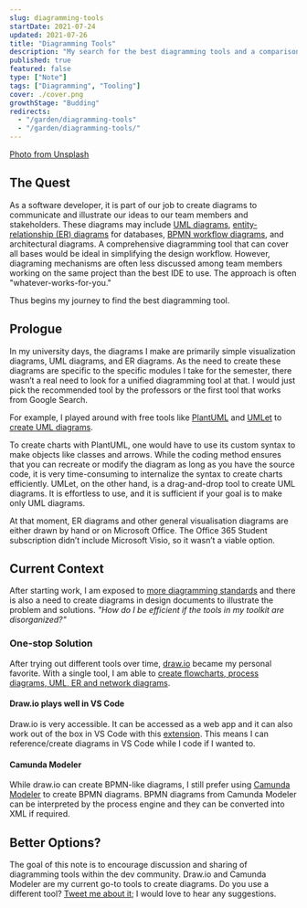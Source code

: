 ```yaml
---
slug: diagramming-tools
startDate: 2021-07-24
updated: 2021-07-26
title: "Diagramming Tools"
description: "My search for the best diagramming tools and a comparison of tools that I have used"
published: true
featured: false
type: ["Note"]
tags: ["Diagramming", "Tooling"]
cover: ./cover.png
growthStage: "Budding"
redirects:
  - "/garden/diagramming-tools"
  - "/garden/diagramming-tools/"
---
```


<BasicImage
  src="https://res.cloudinary.com/wtkw/image/upload/v1627138105/waltertengcom/garden/diagramming-tools/cover_xpwjrl.png"
  alt="cover"
/>

[Photo from Unsplash](https://unsplash.com/photos/3V8xo5Gbusk)

## The Quest

As a software developer, it is part of our job to create diagrams to communicate and illustrate our ideas to our team members and stakeholders. These diagrams may include [UML diagrams](https://en.wikipedia.org/wiki/Unified_Modeling_Language), [entity-relationship (ER) diagrams](https://en.wikipedia.org/wiki/Entity%E2%80%93relationship_model) for databases, [BPMN workflow diagrams](https://en.wikipedia.org/wiki/Business_Process_Model_and_Notation), and architectural diagrams. A comprehensive diagramming tool that can cover all bases would be ideal in simplifying the design workflow. However, diagraming mechanisms are often less discussed among team members working on the same project than the best IDE to use. The approach is often "whatever-works-for-you."

Thus begins my journey to find the best diagramming tool.

## Prologue

In my university days, the diagrams I make are primarily simple visualization diagrams, UML diagrams, and ER diagrams. As the need to create these diagrams are specific to the specific modules I take for the semester, there wasn’t a real need to look for a unified diagramming tool at that. I would just pick the recommended tool by the professors or the first tool that works from Google Search.

For example, I played around with free tools like [PlantUML](https://www.planttext.com/) and [UMLet](https://github.com/umlet/umlet) to [create UML diagrams](https://github.com/davzoku/UML-study).

To create charts with PlantUML, one would have to use its custom syntax to make objects like classes and arrows. While the coding method ensures that you can recreate or modify the diagram as long as you have the source code, it is very time-consuming to internalize the syntax to create charts efficiently. UMLet, on the other hand, is a drag-and-drop tool to create UML diagrams. It is effortless to use, and it is sufficient if your goal is to make only UML diagrams.

At that moment, ER diagrams and other general visualisation diagrams are either drawn by hand or on Microsoft Office. The Office 365 Student subscription didn’t include Microsoft Visio, so it wasn’t a viable option.

## Current Context

After starting work, I am exposed to [more diagramming standards](https://www.omg.org/about/omg-standards-introduction.htm) and there is also a need to create diagrams in design documents to illustrate the problem and solutions. _"How do I be efficient if the tools in my toolkit are disorganized?"_

### One-stop Solution

After trying out different tools over time, [draw.io](https://app.diagrams.net/) became my personal favorite. With a single tool, I am able to [create flowcharts, process diagrams, UML, ER and network diagrams](https://github.com/davzoku/drawio-diagrams).

#### Draw.io plays well in VS Code

Draw.io is very accessible. It can be accessed as a web app and it can also work out of the box in VS Code with this [extension](https://marketplace.visualstudio.com/items?itemName=hediet.vscode-drawio). This means I can reference/create diagrams in VS Code while I code if I wanted to.

<BasicImage
  src="https://res.cloudinary.com/wtkw/image/upload/v1627138100/waltertengcom/garden/diagramming-tools/ss-drawio_s2yznc.png"
  alt="draw.io in VS Code"
/>

#### Camunda Modeler

While draw.io can create BPMN-like diagrams, I still prefer using [Camunda Modeler](https://camunda.com/products/camunda-platform/modeler/) to create BPMN diagrams. BPMN diagrams from Camunda Modeler can be interpreted by the process engine and they can be converted into XML if required.

## Better Options?

The goal of this note is to encourage discussion and sharing of diagramming tools within the dev community. Draw.io and Camunda Modeler are my current go-to tools to create diagrams. Do you use a different tool? <a href="https://twitter.com/intent/tweet?screen_name=davzoku" target="_blank">
Tweet me about it</a>; I would love to hear any suggestions.
